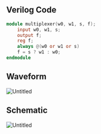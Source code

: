 ## Verilog Code

```verilog
module multiplexer(w0, w1, s, f);
    input w0, w1, s;
    output f;
    reg f;
    always @(w0 or w1 or s)
    f = s ? w1 : w0;
endmodule
```

## Waveform

![Untitled](https://prod-files-secure.s3.us-west-2.amazonaws.com/da3a4f3a-a694-4c1d-bcb4-b25d50a7db8e/ce98d308-7be3-4a8b-9dfc-27075a7b1056/Untitled.png)

## Schematic

![Untitled](https://prod-files-secure.s3.us-west-2.amazonaws.com/da3a4f3a-a694-4c1d-bcb4-b25d50a7db8e/4a52e030-e4fa-47bf-a19a-77467e26f2a3/Untitled.png)
